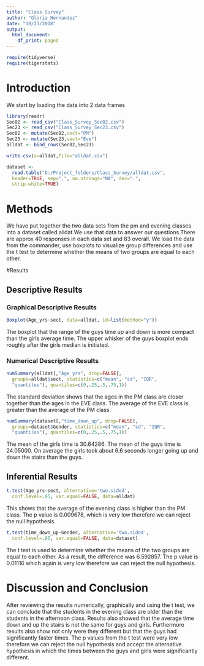 ---
title: "Class Survey"
author: "Gloria Hernandez"
date: "10/23/2018"
output:
  html_document:
    df_print: paged
---


```{r include=FALSE,echo=FALSE}
require(tidyverse)
require(tigerstats)

```

# Introduction

<!--In this section you explain what you are trying to show.  Where did the data come from?  What is the research or other question you are trying to answer?!-->
  
We start by loading the data into 2 data frames

```{r}
library(readr)
Sec02 <- read_csv("Class_Survey_Sec02.csv")
Sec23 <- read_csv("Class_Survey_Sec23.csv")
Sec02 <- mutate(Sec02,sect="PM")
Sec23 <- mutate(Sec23,sect="Eve")
alldat <- bind_rows(Sec02,Sec23)
```

```{r}
write.csv(x=alldat,file="alldat.csv")
```

```{r}
dataset <- 
  read.table("D:/Project_folders/Class_Survey/alldat.csv", 
  header=TRUE, sep=",", na.strings="NA", dec=".", 
  strip.white=TRUE)

```

# Methods

<!--Decide on your methods:  use "variable analysis" or other appropriate descriptors.  Make sure to choose at least one graphical method and at least one numerical method.!-->
  
  We have put together the two data sets from the pm and evening classes into a dataset called alldat.We use that data to answer our questions.There are approx 40 responses in each data set and 83 overall. We load the data from the commander, use boxplots to visualize group differences and use the t test to determine whether the means of two groups are equal to each other.   

#Results

<!--Divide this section into two sub-sections:  One for your descriptive  results and one for your inferential results.!-->

## Descriptive Results

### Graphical Descriptive Results

<!--Graphical results here.  Make sure to show your code.  Provide appropriate labels for axes, giving units if possible, and provide a good title for the graph, too.  Use the graphical results to describe the patterns if any that exist in the data as focused toward the research question!-->
  
```{r}
Boxplot(Age_yrs~sect, data=alldat, id=list(method="y"))

```
  
 The boxplot that the range of the guys time up and down is more compact than the girls average time. The upper whisker of the guys boxplot ends roughly after the girls median is initiated.
 
### Numerical Descriptive Results

<!--Numerical results go here. Use the numerical results to describe the patterns if any that exist in the data as focused toward the research question!-->
  
```{r}
numSummary(alldat[,"Age_yrs", drop=FALSE], 
  groups=alldat$sect, statistics=c("mean", "sd", "IQR", 
  "quantiles"), quantiles=c(0,.25,.5,.75,1))
```
  
 The standard deviation shows that the ages in the PM class are closer together than the ages in the EVE class. The average of the EVE class is greater than the average of the PM class.    
  
```{r}
numSummary(dataset[,"time_down_up", drop=FALSE], 
  groups=dataset$Gender, statistics=c("mean", "sd", "IQR", 
  "quantiles"), quantiles=c(0,.25,.5,.75,1))
```
  
  The mean of the girls time is 30.64286. The mean of the guys time is 24.05000. On average the girls took about 6.6 seconds longer going up and down the stairs than the guys.   

## Inferential Results

<!--State hypothesis clearly.  Make sure your discussion of the inferential test covers all the aspects that the test output produces, such as test statistic, p-value etc.  Make a decision about the null hypothesis, explain the assumptions on which the selected test/procedure was based, and why the chosen procedure satisfys the assumptions and is appropriate to answer the research question!-->
  
```{r}
t.test(Age_yrs~sect, alternative='two.sided', 
  conf.level=.95, var.equal=FALSE, data=alldat)
```
  
  This shows that the average of the evening class is higher than the PM class. The p value is 0.009678, which is very low therefore we can reject the null hypothesis. 
  

  
```{r}
t.test(time_down_up~Gender, alternative='two.sided', 
  conf.level=.95, var.equal=FALSE, data=dataset)
```
  
  The t test is used to determine whether the means of the two groups are equal to each other. As a result, the difference was  6.592857. The p value is 0.01116 which again is very low therefore we can reject the null hypothesis. 
  
  
# Discussion and Conclusion

<!--Discussion and conclusion here.  If you found a relationship be sure to consider whether the relationship occurs because one of the variavbles causes the other, or whether they perhasps are related for some other reason.  Watch the chapter 6 videos from the GeorgeTown videos collection.!-->
After reviewing the results numerically, graphically and using the t test, we can conclude that the students in the evening class are older than the students in the afternoon class. Results also showed that the average time down and up the stairs is not the same for guys and girls. Furthermore results also show not only were they different but that the guys had significantly faster times. The p values from the t test were very low therefore we can reject the null hypothesis and accept the  alternative hypothesis in which the times between the guys and girls were significantly different.


